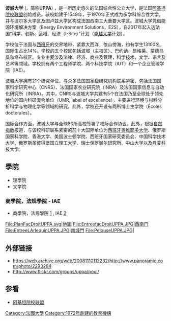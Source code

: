{{University
|名称=波城大学
|学校类型||公立大学
|图像名称=
|图像说明=UPPA标识
|宗教=世俗主义
|建校=1970年
|学生=13139（2019年）
|优势专业=材料、环境、能源、人文社科、经管
|隶属= [[阿基坦院校联盟|阿基坦院校联盟]]
|地址=法国波城
|网站=http://www.univ-pau.fr
| 校训||University is an opportunity. Let's take it!)
}}

'''波城大学 ''' ({{lang-fr|'''Université de Pau et des Pays de l'Adour'''}}，简称'''UPPA''') ，是一所历史悠久的法国综合性公立大学，是法国[[阿基坦院校联盟|阿基坦院校联盟]]创始成员。该校始建于1549年，于1970年正式成为多学科综合性大学，并与波尔多大学区及图卢兹大学区构成法国西南三大重要大学区。波城大学凭借能源环境解决方案（Energy Environment Solutions，E2S），自2017年起入选法国“科学、创新、区域、经济（I-Site）”计划（[[法国教育卓越计划|卓越大学]]计划）。

学校位于法国与[[西班牙|西班牙]]的交界地带，紧靠大西洋，依山傍海，约有学生13100名，国际生占比14%。学校的五个校区包括波城（主校区）、巴约讷、昂格莱、蒙德马桑和塔布校区。专业主要涉及法律、经济、商业及管理，科学技术，文学、语言及艺术等领域。学校拥有两个工程师学院、两个科技学院（IUT）和一个企业管理学院（IAE）。

波城大学拥有21个研究单位，与众多法国国家级研究机构联系紧密，包括法国国家科学研究中心（CNRS）、法国国家农业研究院（INRA）及法国国家信息与自动化研究所（INRIA）。其中，CNRS与波城大学共建有5个在法国乃至全球处于领先地位的国内科研混合单位（UMR, label of excellence），主要进行环境与材料分析科学与物理化学等领域的研究。此外，学校还开设有两所博士生学院（Écoles doctorales）。

国际合作方面，波城大学与全球80所高校签署了校际合作协议。此外，根据[[自然指数|自然指数]]报道，与该校科研联系紧密的前十大国际单位为[[西班牙|西班牙]][[奥维耶多大学|奥维耶多大学]]、俄罗斯国家科学院、香港大学、美国波士顿学院、西班牙国家研究委员会、中国科学技术大学、俄罗斯圣彼得堡国立理工大学、瑞士保罗谢尔研究所、中山大学以及丹麦科技大学。

== 學院 ==
* 理學院
* 文学院
=== 商學院，法规學院 - IAE ===
* 商學院，法规學院 [http://fdeg.univ-pau.fr] {{Wayback|url=http://fdeg.univ-pau.fr/ |date=20070226110851 }}, IAE [http://iae.univ-pau.fr] {{Wayback|url=http://iae.univ-pau.fr/ |date=20210305181339 }}
<gallery>
File:PlanFacDroitUPPA.svg|地圖
File:EntreefacDroitUPPA.JPG|西南门
File:EntreeLArlequinUPPA.JPG|南城門
File:PelouseUPPA.JPG|
</gallery>

== 外部链接 ==
* https://web.archive.org/web/20081110112232/http://www.panoramio.com/photo/2293284
* http://www.flickr.com/groups/uppa/pool/ {{Wayback|url=http://www.flickr.com/groups/uppa/pool/ |date=20170123024748 }}

== 参看 ==
* [[阿基坦院校联盟|阿基坦院校联盟]]
{{coord|43|18|49.30|N|0|21|54.76|W|display=title}}
{{commonscat|Université de Pau et des Pays de l'Adour}}

{{法国公立科学、文化和专业机构}}

[[Category:法國大學|Category:法國大學]]
[[Category:1972年創建的教育機構|Category:1972年創建的教育機構]]